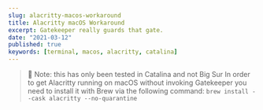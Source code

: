 ```yaml
---
slug: alacritty-macos-workaround
title: Alacritty macOS Workaround
excerpt: Gatekeeper really guards that gate.
date: "2021-03-12"
published: true
keywords: [terminal, macos, alacritty, catalina]
---
```


> 📝 Note: this has only been tested in Catalina and not Big Sur In order to get
> Alacritty running on macOS without invoking Gatekeeper you need to install it
> with Brew via the following command:
> `brew install --cask alacritty --no-quarantine`
